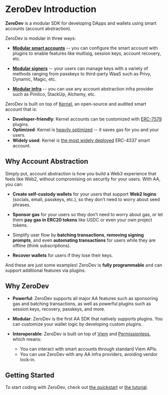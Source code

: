 # ZeroDev Introduction

**ZeroDev** is a modular SDK for developing DApps and wallets using smart accounts (account abstraction).

ZeroDev is modular in three ways:

- [**Modular smart accounts**](/sdk/permissions/intro) -- you can configure the smart account with plugins to enable features like multisig, session keys, account recovery, etc.

- [**Modular signers**](/sdk/signers/intro) -- your users can manage keys with a variety of methods ranging from passkeys to third-party WaaS such as Privy, Dynamic, Magic, etc.

- [**Modular infra**](/sdk/infra/intro) -- you can use any account abstraction infra provider such as Pimlico, StackUp, Alchemy, etc.

ZeroDev is built on top of [Kernel](https://github.com/zerodevapp/kernel), an open-source and audited smart account that is:

- **Developer-friendly**: Kernel accounts can be customized with [ERC-7579](https://eips.ethereum.org/EIPS/eip-7579) plugins.
- **Optimized**: Kernel is [heavily optimized](https://github.com/zerodevapp/aa-benchmark) -- it saves gas for you and your users.
- **Widely used**: Kernel is [the most widely deployed](https://www.bundlebear.com/factories/all) ERC-4337 smart account.

## Why Account Abstraction

Simply put, account abstraction is how you build a Web3 experience that feels like Web2, without compromising on security for your users.  With AA, you can:

- **Create self-custody wallets** for your users that support **Web2 logins** (socials, email, passkeys, etc.), so they don’t need to worry about seed phrases.

- **Sponsor gas** for your users so they don’t need to worry about gas, or let them **pay gas in ERC20 tokens** like USDC or even your own project tokens.

- Simplify user flow by **batching transactions**, **removing signing prompts**, and even **automating transactions** for users while they are offline (think subscriptions).

- **Recover wallets** for users if they lose their keys.

And these are just some examples!  ZeroDev is **fully programmable** and can support additional features via plugins.

## Why ZeroDev

- **Powerful**: ZeroDev supports all major AA features such as sponsoring gas and batching transactions, as well as powerful plugins such as session keys, recovery, passkeys, and more.

- **Modular**: ZeroDev is the first AA SDK that natively supports plugins.  You can customize your wallet logic by developing custom plugins.

- **Interoperable**: ZeroDev is built on top of [Viem](https://viem.sh/) and [Permissionless](https://docs.pimlico.io/permissionless/reference), which means:
  - You can interact with smart accounts through standard Viem APIs.
  - You can use ZeroDev with any AA infra providers, avoiding vendor lock-in.

## Getting Started

To start coding with ZeroDev, check out [the quickstart](/sdk/getting-started/quickstart) or [the tutorial](/sdk/getting-started/tutorial).
